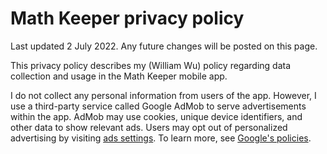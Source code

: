 # Math Keeper privacy policy

Last updated 2 July 2022. Any future changes will be posted on this page.

This privacy policy describes my (William Wu) policy regarding data collection and usage in the Math Keeper mobile app.

I do not collect any personal information from users of the app. However, I use a third-party service called Google AdMob to serve advertisements within the app. AdMob may use cookies, unique device identifiers, and other data to show relevant ads. Users may opt out of personalized advertising by visiting [ads settings](https://www.google.com/settings/ads). To learn more, see [Google's policies](https://policies.google.com/technologies/partner-sites).
